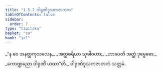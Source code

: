 ```yaml
---
title: "1.5.7 ဝါရုဏိဒူသကဇာတက"
tableOfContents: false
sidebar:
  order: 7
type: "tipitaka"
basket: "su"
book: "ja1"
---
```



<DynamicBreadcrumb />

<Division number="47" book="ja1" e="ch" v="22" p="12">

<Paragraph number="102" type="verses" book="ja1">
_“န ဝေ အနတ္ထကုသလေန,_  
_အတ္ထစရိယာ သုခါဝဟာ;_  
_ဟာပေတိ အတ္ထံ ဒုမ္မေဓော,_  
_ကောဏ္ဍညော ဝါရုဏိံ ယထာ”တိ._  


</Paragraph>
</Division>

<Paragraph number="103" type="center" book="ja1">
ဝါရုဏိဒူသကဇာတကံ သတ္တမံ.
</Paragraph>